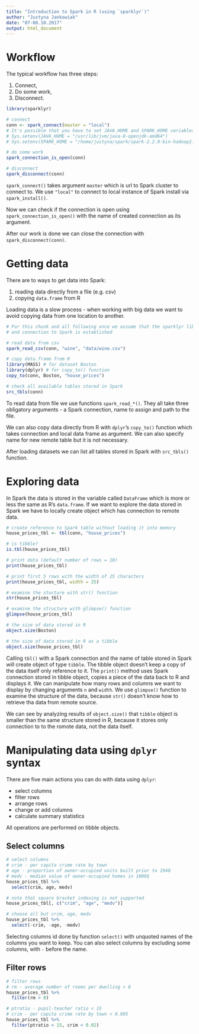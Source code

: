 ```yaml
---
title: "Introduction to Spark in R (using `sparklyr`)"
author: "Justyna Jankowiak"
date: "07-08.10.2017"
output: html_document
---
```


# Workflow

The typical workflow has three steps:

1. Connect,
2. Do some work,
3. Disconnect.

```r
library(sparklyr)

# connect
conn <- spark_connect(master = "local")
# It's possible that you have to set JAVA_HOME and SPARK_HOME variables 
# Sys.setenv(JAVA_HOME = "/usr/lib/jvm/java-8-openjdk-amd64")
# Sys.setenv(SPARK_HOME = "/home/justyna/spark/spark-2.2.0-bin-hadoop2.7")

# do some work
spark_connection_is_open(conn)

# disconnect
spark_disconnect(conn)
```

`spark_connect()` takes argument `master` which is url to Spark cluster to connect to. We use `"local"` to connect to local instance of Spark install via `spark_install()`.

Now we can check if the connection is open using `spark_connection_is_open()` with the name of created connection as its argument.

After our work is done we can close the connection with `spark_disconnect(conn)`.

# Getting data

There are to ways to get data into Spark:

1. reading data directly from a file (e.g. csv)
2. copying `data.frame` from R

Loading data is a slow process - when working with big data we want to avoid copying data from one location to another.

```r
# For this chunk and all following once we assume that the sparklyr library is loaded 
# and connection to Spark is established

# read data from csv 
spark_read_csv(conn, "wine", "data/wine.csv")

# copy data.frame from R
library(MASS) # for dataset Boston
library(dplyr) # for copy_to() function
copy_to(conn, Boston, "house_prices")

# check all available tables stored in Spark
src_tbls(conn)
```
To read data from file we use functions `spark_read_*()`. They all take three obligatory arguments - a Spark connection, name to assign and path to the file.

We can also copy data directly from R with `dplyr`'s `copy_to()` function which takes connection and local data frame as argument. We can also specify name for new remote table but it is not necessary.

After loading datasets we can list all tables stored in Spark with `src_tbls()` function.

# Exploring data

In Spark the data is stored in the variable called `DataFrame` which is more or less the same as R's `data.frame`. If we want to explore the data stored in Spark we have to locally create object which has connection to remote data. 

```r
# create reference to Spark table without loading it into memory
house_prices_tbl <- tbl(conn, "house_prices")

# is tibble?
is.tbl(house_prices_tbl)

# print data (default number of rows = 10)
print(house_prices_tbl)

# print first 5 rows with the width of 25 characters
print(house_prices_tbl, width = 25)

# examine the stucture with str() function
str(house_prices_tbl)

# examine the structure with glimpse() function
glimpse(house_prices_tbl)

# the size of data stored in R
object.size(Boston)

# the size of data stored in R as a tibble
object.size(house_prices_tbl)
```

Calling `tbl()` with a Spark connection and the name of table stored in Spark will create object of type `tibble`. The tibble object doesn't keep a copy of the data itself only reference to it. The `print()` method uses Spark connection stored in tibble object, copies a piece of the data back to R and displays it. We can manipulate how many rows and columns we want to display by changing arguments `n` and `width`. We use `glimpse()` function to examine the structure of the data, because `str()` doesn't know how to retrieve tha data from remote source.

We can see by analyzing results of `object.size()` that `tibble` object is smaller than the same structure stored in R, because it stores only connection to to the romote data, not the data itself.

# Manipulating data using `dplyr` syntax

There are five main actions you can do with data using `dplyr`:

- select columns
- filter rows
- arrange rows
- change or add columns
- calculate summary statistics

All operations are performed on tibble objects.

## Select columns

```r
# select columns
# crim - per capita crime rate by town
# age - proportion of owner-occupied units built prior to 1940
# medv - median value of owner-occupied homes in 1000$
house_prices_tbl %>% 
  select(crim, age, medv)

# note that square bracket indexing is not supported 
house_prices_tbl[, c("crim", "age", "medv")]

# choose all but crim, age, medv
house_prices_tbl %>% 
  select(-crim, -age, -medv)
```

Selecting columns id done by function `select()` with unquoted names of the columns you want to keep. You can also select columns by excluding some columns, with `-` before the name.

## Filter rows
```r
# filter rows
# rm - average number of rooms per dwelling > 8
house_prices_tbl %>% 
  filter(rm > 8)

# ptratio - pupil-teacher ratio < 15
# crim - per capita crime rate by town < 0.005
house_prices_tbl %>% 
  filter(ptratio < 15, crim < 0.02)
```